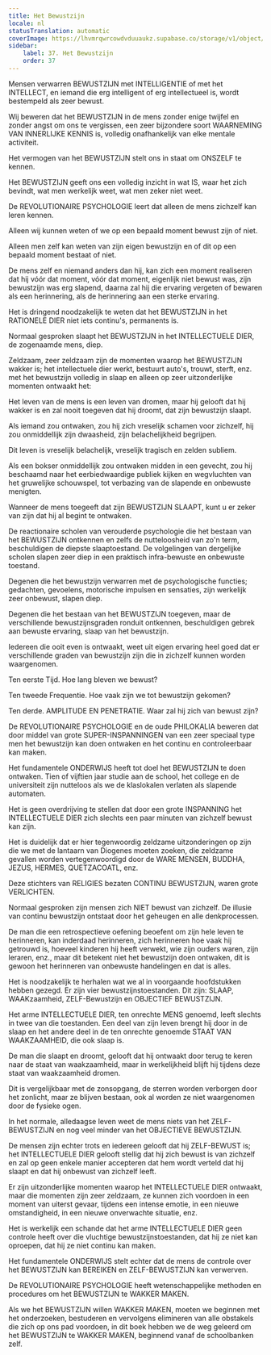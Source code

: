 ```yaml
---
title: Het Bewustzijn
locale: nl
statusTranslation: automatic
coverImage: https://lhvmrqwrcowdvduuaukz.supabase.co/storage/v1/object/public/strapi-uploads/small_cover-educacion-fundamental.webp-2d51a7828a2b1309555be27f7e2a61a0.webp
sidebar:
    label: 37. Het Bewustzijn
    order: 37
---
```

Mensen verwarren BEWUSTZIJN met INTELLIGENTIE of met het INTELLECT, en iemand die erg intelligent of erg intellectueel is, wordt bestempeld als zeer bewust.

Wij beweren dat het BEWUSTZIJN in de mens zonder enige twijfel en zonder angst om ons te vergissen, een zeer bijzondere soort WAARNEMING VAN INNERLIJKE KENNIS is, volledig onafhankelijk van elke mentale activiteit.

Het vermogen van het BEWUSTZIJN stelt ons in staat om ONSZELF te kennen.

Het BEWUSTZIJN geeft ons een volledig inzicht in wat IS, waar het zich bevindt, wat men werkelijk weet, wat men zeker niet weet.

De REVOLUTIONAIRE PSYCHOLOGIE leert dat alleen de mens zichzelf kan leren kennen.

Alleen wij kunnen weten of we op een bepaald moment bewust zijn of niet.

Alleen men zelf kan weten van zijn eigen bewustzijn en of dit op een bepaald moment bestaat of niet.

De mens zelf en niemand anders dan hij, kan zich een moment realiseren dat hij vóór dat moment, vóór dat moment, eigenlijk niet bewust was, zijn bewustzijn was erg slapend, daarna zal hij die ervaring vergeten of bewaren als een herinnering, als de herinnering aan een sterke ervaring.

Het is dringend noodzakelijk te weten dat het BEWUSTZIJN in het RATIONELE DIER niet iets continu's, permanents is.

Normaal gesproken slaapt het BEWUSTZIJN in het INTELLECTUELE DIER, de zogenaamde mens, diep.

Zeldzaam, zeer zeldzaam zijn de momenten waarop het BEWUSTZIJN wakker is; het intellectuele dier werkt, bestuurt auto's, trouwt, sterft, enz. met het bewustzijn volledig in slaap en alleen op zeer uitzonderlijke momenten ontwaakt het:

Het leven van de mens is een leven van dromen, maar hij gelooft dat hij wakker is en zal nooit toegeven dat hij droomt, dat zijn bewustzijn slaapt.

Als iemand zou ontwaken, zou hij zich vreselijk schamen voor zichzelf, hij zou onmiddellijk zijn dwaasheid, zijn belachelijkheid begrijpen.

Dit leven is vreselijk belachelijk, vreselijk tragisch en zelden subliem.

Als een bokser onmiddellijk zou ontwaken midden in een gevecht, zou hij beschaamd naar het eerbiedwaardige publiek kijken en wegvluchten van het gruwelijke schouwspel, tot verbazing van de slapende en onbewuste menigten.

Wanneer de mens toegeeft dat zijn BEWUSTZIJN SLAAPT, kunt u er zeker van zijn dat hij al begint te ontwaken.

De reactionaire scholen van verouderde psychologie die het bestaan van het BEWUSTZIJN ontkennen en zelfs de nutteloosheid van zo'n term, beschuldigen de diepste slaaptoestand. De volgelingen van dergelijke scholen slapen zeer diep in een praktisch infra-bewuste en onbewuste toestand.

Degenen die het bewustzijn verwarren met de psychologische functies; gedachten, gevoelens, motorische impulsen en sensaties, zijn werkelijk zeer onbewust, slapen diep.

Degenen die het bestaan van het BEWUSTZIJN toegeven, maar de verschillende bewustzijnsgraden ronduit ontkennen, beschuldigen gebrek aan bewuste ervaring, slaap van het bewustzijn.

Iedereen die ooit even is ontwaakt, weet uit eigen ervaring heel goed dat er verschillende graden van bewustzijn zijn die in zichzelf kunnen worden waargenomen.

Ten eerste Tijd. Hoe lang bleven we bewust?

Ten tweede Frequentie. Hoe vaak zijn we tot bewustzijn gekomen?

Ten derde. AMPLITUDE EN PENETRATIE. Waar zal hij zich van bewust zijn?

De REVOLUTIONAIRE PSYCHOLOGIE en de oude PHILOKALIA beweren dat door middel van grote SUPER-INSPANNINGEN van een zeer speciaal type men het bewustzijn kan doen ontwaken en het continu en controleerbaar kan maken.

Het fundamentele ONDERWIJS heeft tot doel het BEWUSTZIJN te doen ontwaken. Tien of vijftien jaar studie aan de school, het college en de universiteit zijn nutteloos als we de klaslokalen verlaten als slapende automaten.

Het is geen overdrijving te stellen dat door een grote INSPANNING het INTELLECTUELE DIER zich slechts een paar minuten van zichzelf bewust kan zijn.

Het is duidelijk dat er hier tegenwoordig zeldzame uitzonderingen op zijn die we met de lantaarn van Diogenes moeten zoeken, die zeldzame gevallen worden vertegenwoordigd door de WARE MENSEN, BUDDHA, JEZUS, HERMES, QUETZACOATL, enz.

Deze stichters van RELIGIES bezaten CONTINU BEWUSTZIJN, waren grote VERLICHTEN.

Normaal gesproken zijn mensen zich NIET bewust van zichzelf. De illusie van continu bewustzijn ontstaat door het geheugen en alle denkprocessen.

De man die een retrospectieve oefening beoefent om zijn hele leven te herinneren, kan inderdaad herinneren, zich herinneren hoe vaak hij getrouwd is, hoeveel kinderen hij heeft verwekt, wie zijn ouders waren, zijn leraren, enz., maar dit betekent niet het bewustzijn doen ontwaken, dit is gewoon het herinneren van onbewuste handelingen en dat is alles.

Het is noodzakelijk te herhalen wat we al in voorgaande hoofdstukken hebben gezegd. Er zijn vier bewustzijnstoestanden. Dit zijn: SLAAP, WAAKzaamheid, ZELF-Bewustzijn en OBJECTIEF BEWUSTZIJN.

Het arme INTELLECTUELE DIER, ten onrechte MENS genoemd, leeft slechts in twee van die toestanden. Een deel van zijn leven brengt hij door in de slaap en het andere deel in de ten onrechte genoemde STAAT VAN WAAKZAAMHEID, die ook slaap is.

De man die slaapt en droomt, gelooft dat hij ontwaakt door terug te keren naar de staat van waakzaamheid, maar in werkelijkheid blijft hij tijdens deze staat van waakzaamheid dromen.

Dit is vergelijkbaar met de zonsopgang, de sterren worden verborgen door het zonlicht, maar ze blijven bestaan, ook al worden ze niet waargenomen door de fysieke ogen.

In het normale, alledaagse leven weet de mens niets van het ZELF-BEWUSTZIJN en nog veel minder van het OBJECTIEVE BEWUSTZIJN.

De mensen zijn echter trots en iedereen gelooft dat hij ZELF-BEWUST is; het INTELLECTUELE DIER gelooft stellig dat hij zich bewust is van zichzelf en zal op geen enkele manier accepteren dat hem wordt verteld dat hij slaapt en dat hij onbewust van zichzelf leeft.

Er zijn uitzonderlijke momenten waarop het INTELLECTUELE DIER ontwaakt, maar die momenten zijn zeer zeldzaam, ze kunnen zich voordoen in een moment van uiterst gevaar, tijdens een intense emotie, in een nieuwe omstandigheid, in een nieuwe onverwachte situatie, enz.

Het is werkelijk een schande dat het arme INTELLECTUELE DIER geen controle heeft over die vluchtige bewustzijnstoestanden, dat hij ze niet kan oproepen, dat hij ze niet continu kan maken.

Het fundamentele ONDERWIJS stelt echter dat de mens de controle over het BEWUSTZIJN kan BEREIKEN en ZELF-BEWUSTZIJN kan verwerven.

De REVOLUTIONAIRE PSYCHOLOGIE heeft wetenschappelijke methoden en procedures om het BEWUSTZIJN te WAKKER MAKEN.

Als we het BEWUSTZIJN willen WAKKER MAKEN, moeten we beginnen met het onderzoeken, bestuderen en vervolgens elimineren van alle obstakels die zich op ons pad voordoen, in dit boek hebben we de weg geleerd om het BEWUSTZIJN te WAKKER MAKEN, beginnend vanaf de schoolbanken zelf.

